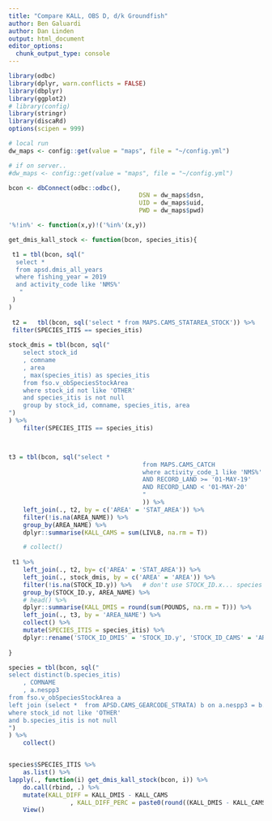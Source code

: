```yaml
---
title: "Compare KALL, OBS D, d/k Groundfish"
author: Ben Galuardi
author: Dan Linden
output: html_document
editor_options: 
  chunk_output_type: console
---
```



```r
library(odbc)
library(dplyr, warn.conflicts = FALSE)
library(dbplyr)
library(ggplot2)
# library(config)
library(stringr)
library(discaRd)
options(scipen = 999)

# local run
dw_maps <- config::get(value = "maps", file = "~/config.yml")

# if on server..
#dw_maps <- config::get(value = "maps", file = "~/config.yml")

bcon <- dbConnect(odbc::odbc(), 
									DSN = dw_maps$dsn, 
									UID = dw_maps$uid, 
									PWD = dw_maps$pwd)

'%!in%' <- function(x,y)!('%in%'(x,y))

```



```r


get_dmis_kall_stock <- function(bcon, species_itis){

 t1 = tbl(bcon, sql("
  select *
  from apsd.dmis_all_years
  where fishing_year = 2019
  and activity_code like 'NMS%'
   "
 )
)
 
 t2 = 	tbl(bcon, sql('select * from MAPS.CAMS_STATAREA_STOCK')) %>%
 filter(SPECIES_ITIS == species_itis)
 
stock_dmis = tbl(bcon, sql("
    select stock_id
    , comname
    , area
    , max(species_itis) as species_itis
    from fso.v_obSpeciesStockArea 
    where stock_id not like 'OTHER'
    and species_itis is not null
    group by stock_id, comname, species_itis, area
")
) %>%
	filter(SPECIES_ITIS == species_itis)



t3 = tbl(bcon, sql("select *
									 from MAPS.CAMS_CATCH
									 where activity_code_1 like 'NMS%'
									 AND RECORD_LAND >= '01-MAY-19'
									 AND RECORD_LAND < '01-MAY-20'
									 "
									 )) %>% 
	left_join(., t2, by = c('AREA' = 'STAT_AREA')) %>% 
	filter(!is.na(AREA_NAME)) %>% 
	group_by(AREA_NAME) %>% 
	dplyr::summarise(KALL_CAMS = sum(LIVLB, na.rm = T))

    # collect()
 
 t1 %>% 
 	left_join(., t2, by= c('AREA' = 'STAT_AREA')) %>%
 	left_join(., stock_dmis, by = c('AREA' = 'AREA')) %>% 
 	filter(!is.na(STOCK_ID.y)) %>%   # don't use STOCK_ID.x... species specific stock to attribute catch 
 	group_by(STOCK_ID.y, AREA_NAME) %>%
 	# head() %>% 
 	dplyr::summarise(KALL_DMIS = round(sum(POUNDS, na.rm = T))) %>%
 	left_join(., t3, by = 'AREA_NAME') %>% 
 	collect() %>% 
 	mutate(SPECIES_ITIS = species_itis) %>% 
 	dplyr::rename('STOCK_ID_DMIS' = 'STOCK_ID.y', 'STOCK_ID_CAMS' = 'AREA_NAME')
 
}


```

```r

species = tbl(bcon, sql("
select distinct(b.species_itis)
    , COMNAME
    , a.nespp3
from fso.v_obSpeciesStockArea a
left join (select *  from APSD.CAMS_GEARCODE_STRATA) b on a.nespp3 = b.nespp3
where stock_id not like 'OTHER'
and b.species_itis is not null
")
) %>% 
	collect()


species$SPECIES_ITIS %>% 
	as.list() %>%
lapply(., function(i) get_dmis_kall_stock(bcon, i)) %>% 
	do.call(rbind, .) %>% 
	mutate(KALL_DIFF = KALL_DMIS - KALL_CAMS
				 , KALL_DIFF_PERC = paste0(round((KALL_DMIS - KALL_CAMS)/KALL_DMIS, 3)*100, '%'))%>% 
	View()


```

